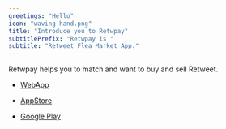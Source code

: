 ---
greetings: "Hello"
icon: "waving-hand.png"
title: "Introduce you to Retwpay"
subtitlePrefix: "Retwpay is "
subtitle: "Retweet Flea Market App."
---

Retwpay helps you to match and want to <Underlining color={Theme.colors.tertiary} hoverColor={Theme.colors.secondary}>buy and sell Retweet</Underlining>.


- <a href="https://votepurchase.net/" target="_blank" rel="nofollow noopener noreferrer" aria-label="External Link"><Underlining color={Theme.colors.tertiary} hoverColor={Theme.colors.secondary}>WebApp</Underlining></a>


- <a href="https://apps.apple.com/jp/app/retwpay/id1505869896?mt=8" target="_blank" rel="nofollow noopener noreferrer" aria-label="External Link"><Underlining color={Theme.colors.tertiary} hoverColor={Theme.colors.secondary}>AppStore</Underlining></a>


- <a href="https://play.google.com/store/apps/details?id=net.votepurchase.retwpayapp" target="_blank" rel="nofollow noopener noreferrer" aria-label="External Link"><Underlining color={Theme.colors.tertiary} hoverColor={Theme.colors.secondary}>Google Play</Underlining></a>